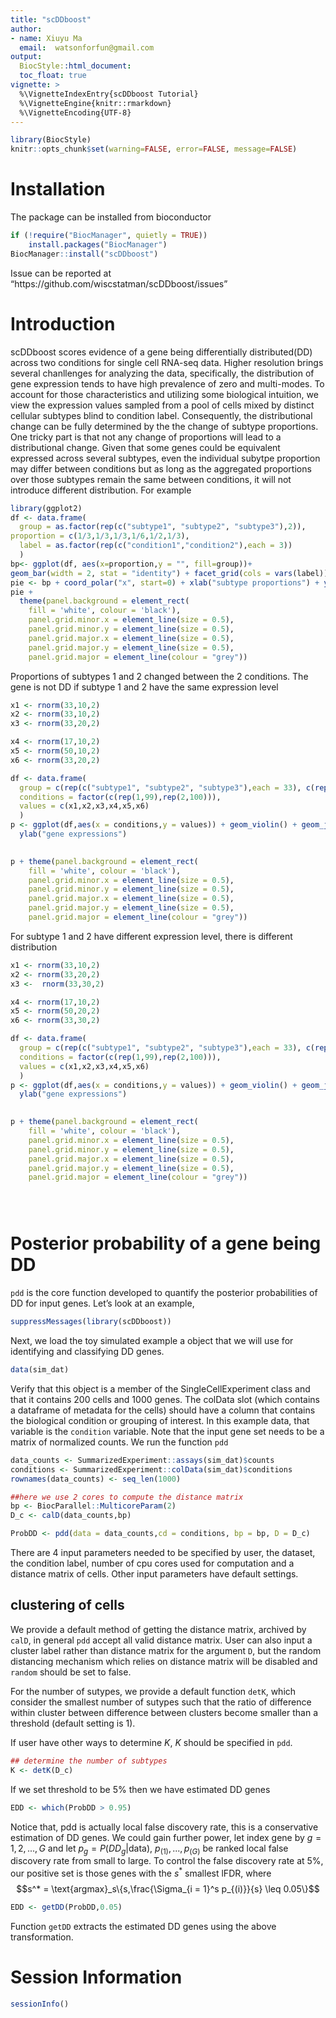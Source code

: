 ```yaml
---
title: "scDDboost"
author: 
- name: Xiuyu Ma
  email:  watsonforfun@gmail.com
output: 
  BiocStyle::html_document:
  toc_float: true
vignette: >
  %\VignetteIndexEntry{scDDboost Tutorial}
  %\VignetteEngine{knitr::rmarkdown}
  %\VignetteEncoding{UTF-8}
---
```


```r
library(BiocStyle)
knitr::opts_chunk$set(warning=FALSE, error=FALSE, message=FALSE)
```

# Installation

The package can be installed from bioconductor
```r
if (!require("BiocManager", quietly = TRUE))
    install.packages("BiocManager")
BiocManager::install("scDDboost")
```
Issue can be reported at "https://github.com/wiscstatman/scDDboost/issues"


# Introduction
scDDboost scores evidence of a gene being differentially distributed(DD) across two conditions for single cell RNA-seq data. Higher resolution brings several chanllenges for analyzing the data, specifically, the distribution of gene expression tends to have high prevalence of zero and multi-modes.
To account for those characteristics and utilizing some biological intuition,
we view the expression values sampled from a pool of cells mixed by distinct cellular subtypes blind to condition label. Consequently, the distributional change can be fully determined by the
the change of subtype proportions. One tricky part is that not any change of proportions will lead to a distributional change. Given that some genes could be equivalent expressed across several subtypes, even the individual subytpe proportion may differ between conditions but as long as the aggregated proportions over those subtypes remain the same between conditions, it will not introduce different distribution.
For example


```r
library(ggplot2)
df <- data.frame(
  group = as.factor(rep(c("subtype1", "subtype2", "subtype3"),2)),
proportion = c(1/3,1/3,1/3,1/6,1/2,1/3),
  label = as.factor(rep(c("condition1","condition2"),each = 3))
  )
bp<- ggplot(df, aes(x=proportion,y = "", fill=group))+
geom_bar(width = 2, stat = "identity") + facet_grid(cols = vars(label)) 
pie <- bp + coord_polar("x", start=0) + xlab("subtype proportions") + ylab("")
pie +
  theme(panel.background = element_rect(
    fill = 'white', colour = 'black'),
    panel.grid.minor.x = element_line(size = 0.5),
    panel.grid.minor.y = element_line(size = 0.5),
    panel.grid.major.x = element_line(size = 0.5),
    panel.grid.major.y = element_line(size = 0.5),
    panel.grid.major = element_line(colour = "grey"))
```

Proportions of subtypes 1 and 2 changed between the 2 conditions. 
The gene is not DD if subtype 1 and 2 have the same expression level

```r
x1 <- rnorm(33,10,2)
x2 <- rnorm(33,10,2)
x3 <- rnorm(33,20,2)

x4 <- rnorm(17,10,2)
x5 <- rnorm(50,10,2)
x6 <- rnorm(33,20,2)

df <- data.frame(
  group = c(rep(c("subtype1", "subtype2", "subtype3"),each = 33), c(rep("subtype1",17),rep("subtype2",50),rep("subtype3",33))),
  conditions = factor(c(rep(1,99),rep(2,100))),
  values = c(x1,x2,x3,x4,x5,x6)
  )
p <- ggplot(df,aes(x = conditions,y = values)) + geom_violin() + geom_jitter(aes(colour = group)) + xlab("conditions") + 
  ylab("gene expressions")
  

p + theme(panel.background = element_rect(
    fill = 'white', colour = 'black'),
    panel.grid.minor.x = element_line(size = 0.5),
    panel.grid.minor.y = element_line(size = 0.5),
    panel.grid.major.x = element_line(size = 0.5),
    panel.grid.major.y = element_line(size = 0.5),
    panel.grid.major = element_line(colour = "grey"))
```

For subtype 1 and 2 have different expression level, there is different distribution
```r
x1 <- rnorm(33,10,2)
x2 <- rnorm(33,20,2)
x3 <-  rnorm(33,30,2)

x4 <- rnorm(17,10,2)
x5 <- rnorm(50,20,2)
x6 <- rnorm(33,30,2)

df <- data.frame(
  group = c(rep(c("subtype1", "subtype2", "subtype3"),each = 33), c(rep("subtype1",17),rep("subtype2",50),rep("subtype3",33))),
  conditions = factor(c(rep(1,99),rep(2,100))),
  values = c(x1,x2,x3,x4,x5,x6)
  )
p <- ggplot(df,aes(x = conditions,y = values)) + geom_violin() + geom_jitter(aes(colour = group)) + xlab("conditions") + 
  ylab("gene expressions")
  

p + theme(panel.background = element_rect(
    fill = 'white', colour = 'black'),
    panel.grid.minor.x = element_line(size = 0.5),
    panel.grid.minor.y = element_line(size = 0.5),
    panel.grid.major.x = element_line(size = 0.5),
    panel.grid.major.y = element_line(size = 0.5),
    panel.grid.major = element_line(colour = "grey"))





```




# Posterior probability of a gene being DD 


`pdd` is the core function developed to quantify the
posterior probabilities of DD for input genes. 
Let's look at an example,

```r
suppressMessages(library(scDDboost))
```
Next, we load the toy simulated example a \textit{SingleCellExperiment} object that we will use for
identifying and classifying DD genes.
```r
data(sim_dat)
```
Verify that this object is a member of the SingleCellExperiment class and that it contains 200
cells and 1000 genes. The colData slot (which contains a dataframe of metadata for the
cells) should have a column that contains the biological condition or grouping of interest. In
this example data, that variable is the `condition` variable. Note that the input gene set needs
to be a matrix of normalized counts.
We run the function `pdd` 
```r
data_counts <- SummarizedExperiment::assays(sim_dat)$counts
conditions <- SummarizedExperiment::colData(sim_dat)$conditions
rownames(data_counts) <- seq_len(1000)

##here we use 2 cores to compute the distance matrix
bp <- BiocParallel::MulticoreParam(2)
D_c <- calD(data_counts,bp)

ProbDD <- pdd(data = data_counts,cd = conditions, bp = bp, D = D_c)
```
There are 4 input parameters needed to be specified by user, the dataset, the condition label, number of cpu cores used for computation and a distance matrix
of cells. Other input parameters have default settings.

## clustering of cells

We provide a default method of getting the distance matrix, archived by `calD`, in general `pdd` accept all valid distance matrix. User can also input a cluster label rather than distance matrix for the argument `D`, but the random distancing mechanism which relies on distance matrix will be disabled and `random` should be set to false.  

For the number of sutypes, we provide a default function `detK`, which consider the smallest number of sutypes such that the ratio of difference within cluster between difference between clusters become smaller than a threshold (default setting is 1). 

If user have other ways to determine $K$, $K$ should be specified in `pdd`. 
```r
## determine the number of subtypes
K <- detK(D_c)
```


If we set threshold to be 5% then we have estimated DD genes 
```r
EDD <- which(ProbDD > 0.95)
```

Notice that, pdd is actually local false discovery rate, this is a conservative estimation of DD genes. 
We could gain further power, 
let index gene by $g = 1,2,...,G$ and let $p_g = P(DD_g | \text{data})$, $p_{(1)},...,p_{(G)}$ be ranked local false discovery rate from small to large. 
To control the false discovery rate at 5\%, our positive set is those genes with the $s^*$ smallest lFDR, where
$$s^* = \text{argmax}_s\{s,\frac{\Sigma_{i = 1}^s p_{(i)}}{s} \leq 0.05\}$$
```r
EDD <- getDD(ProbDD,0.05)
```

Function `getDD` extracts the estimated DD genes using the above transformation. 



# Session Information {-}

```r
sessionInfo()
```





